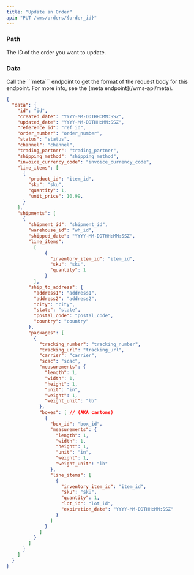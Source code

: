 ```yaml
---
title: "Update an Order"
api: "PUT /wms/orders/{order_id}"
---
```


<Snippet file="headers.mdx" />

### Path

<ParamField path="order_id" type="string" required>
  The ID of the order you want to update.
</ParamField>

### Data

<ParamField body="body" type="object" required>
  Call the ```meta``` endpoint to get the format of the request body for this endpoint.
  For more info, see the [meta endpoint](/wms-api/meta).
</ParamField>

<ResponseExample>

```json Response
{
  "data": {
    "id": "id",
    "created_date": "YYYY-MM-DDTHH:MM:SSZ",
    "updated_date": "YYYY-MM-DDTHH:MM:SSZ",
    "reference_id": "ref_id",
    "order_number": "order_number",
    "status": "status",
    "channel": "channel",
    "trading_partner": "trading_partner",
    "shipping_method": "shipping_method",
    "invoice_currency_code": "invoice_currency_code",
    "line_items": [
      {
        "product_id": "item_id",
        "sku": "sku",
        "quantity": 1,
        "unit_price": 10.99,
      }
    ],
    "shipments": [
      {
        "shipment_id": "shipment_id",
        "warehouse_id": "wh_id",
        "shipped_date": "YYYY-MM-DDTHH:MM:SSZ",
        "line_items":
          [
              {
                "inventory_item_id": "item_id",
                "sku": "sku",
                "quantity": 1
              }
          ],
        "ship_to_address": {
          "address1": "address1",
          "address2": "address2",
          "city": "city",
          "state": "state",
          "postal_code": "postal_code",
          "country": "country"
        },
        "packages": [
          {
            "tracking_number": "tracking_number",
            "tracking_url": "tracking_url",
            "carrier": "carrier",
            "scac": "scac",
            "measurements": {
              "length": 1,
              "width": 1,
              "height": 1,
              "unit": "in",
              "weight": 1,
              "weight_unit": "lb"
            },
            "boxes": [ // (AKA cartons)
              {
                "box_id": "box_id",
                "measurements": {
                  "length": 1,
                  "width": 1,
                  "height": 1,
                  "unit": "in",
                  "weight": 1,
                  "weight_unit": "lb"
                },
                "line_items": [
                  {
                    "inventory_item_id": "item_id",
                    "sku": "sku",
                    "quantity": 1,
                    "lot_id": "lot_id",
                    "expiration_date": "YYYY-MM-DDTHH:MM:SSZ"
                  }
                ]
              }
            ]
          }
        ]
      }
    ]
  }
}
```

</ResponseExample>
